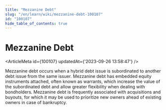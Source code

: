 ```yaml
---
title: "Mezzanine Debt"
slug: "/en/learn/wiki/mezzanine-debt-100107"
id: "100107"
hide_table_of_contents: true
---
```



# Mezzanine Debt

<ArticleMeta id={100107} updatedAt={'2023-09-26 13:58:47'} />
<div className='border-solid border-b border-t-0 my-4 border-[var(--ifm-color-gray-300)]' />

Mezzanine debt occurs when a hybrid debt issue is subordinated to another debt issue from the same issuer. Mezzanine debt has embedded equity instruments attached, often known as warrants, which increase the value of the subordinated debt and allow greater flexibility when dealing with bondholders. Mezzanine debt is frequently associated with acquisitions and buyouts, for which it may be used to prioritize new owners ahead of existing owners in case of bankruptcy.

